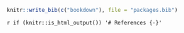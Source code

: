 ```r
knitr::write_bib(c("bookdown"), file = "packages.bib")
```

`r if (knitr::is_html_output()) '# References {-}'`
